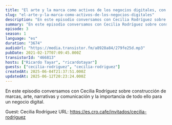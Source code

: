 ```yaml
---
title: "El arte y la marca como activos de los negocios digitales, con Cecilia Rodríguez"
slug: "el-arte-y-la-marca-como-activos-de-los-negocios-digitales"
description: "En este episodio conversamos con Cecilia Rodríguez sobre construcción de marcas, arte, narrativas y comunicación y la importancia de todo ello para un negocio digital.\n\n\n\n\nGuest: Cecilia Rodríguez\nURL: https://es.cro.cafe/invitados/cecilia-rodriguez\n"
summary: "En este episodio conversamos con Cecilia Rodríguez sobre construcción de marcas, arte, narrativas y comunicación y la importancia de todo ello para un negocio digital."
episode: 3
season: 1
language: "es"
duration: "3674"
audioUrl: "https://media.transistor.fm/a8928a84/279fe25d.mp3"
pubDate: 2021-02-17T07:09:45.000Z
transistorId: "466813"
hosts: ["Ricardo Tayar", "ricardotayar"]
guests: ["cecilia-rodriguez", "cecilia-rodriguez"]
createdAt: 2025-06-04T21:37:51.000Z
updatedAt: 2025-06-12T20:23:24.000Z
---
```


En este episodio conversamos con Cecilia Rodríguez sobre construcción de marcas, arte, narrativas y comunicación y la importancia de todo ello para un negocio digital.

Guest: Cecilia Rodríguez
URL: https://es.cro.cafe/invitados/cecilia-rodriguez
